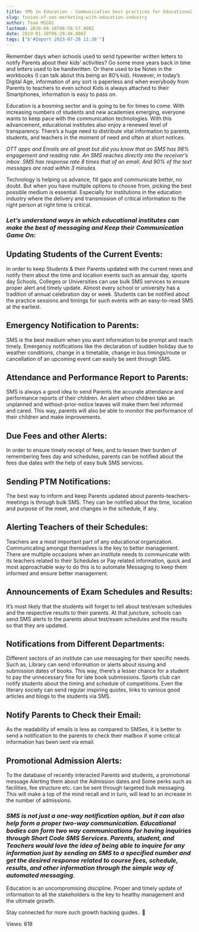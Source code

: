 ```yaml
---
title: SMS in Education - Communication best practices for Educational Institutes
slug: fusion-of-sms-marketing-with-education-industry
author: Team MSG91
lastmod: 2020-08-18T08:58:57.000Z
date: 2019-01-18T06:29:48.000Z
tags: ["b'#Import 2023-07-28 11:30'"]
---
```


Remember days when schools used to send typewriter written letters to notify Parents about their kids’ activities? Go some more years back in time and letters used to be handwritten. Or there used to be Notes in the workbooks (I can talk about this being an 80’s kid). However, in today’s Digital Age, information of any sort is paperless and when everybody from Parents to teachers to even school Kids is always attached to their Smartphones, information is easy to pass on.


Education is a booming sector and is going to be for times to come. With increasing numbers of students and new academies emerging, everyone wants to keep pace with the communication technologies. With this advancement, educational institutes also enjoy a renewed level of transparency. There’s a huge need to distribute vital information to parents, students, and teachers in the moment of need and often at short notices.


*OTT apps and Emails are all great but did you know that an SMS has 98% engagement and reading rate. An SMS reaches directly into the receiver’s inbox. SMS has response rate 8 times that of an email. And 90% of the text messages are read within 3 minutes.*


Technology is helping us advance, fill gaps and communicate better, no doubt. But when you have multiple options to choose from, picking the best possible medium is essential. Especially for institutions in the education industry where the delivery and transmission of critical information to the right person at right time is critical. 


### *Let’s understand ways in which educational institutes can make the best of messaging and Keep their Communication Game On:*


**Updating Students of the Current Events:**
--------------------------------------------


In order to keep Students & their Parents updated with the current news and notify them about the time and location events such as annual day, sports day Schools, Colleges or Universities can use bulk SMS services to ensure proper alert and timely update. Almost every school or university has a tradition of annual celebration day or week. Students can be notified about the practice sessions and timings for such events with an easy-to-read SMS at the earliest.


**Emergency Notification to Parents:**
--------------------------------------


SMS is the best medium when you want information to be prompt and reach timely. Emergency notifications like the declaration of sudden holiday due to weather conditions, change in a timetable, change in bus timings/route or cancellation of an upcoming event can easily be sent through SMS. 


**Attendance and Performance Report to Parents:**
-------------------------------------------------


SMS is always a good idea to send Parents the accurate attendance and performance reports of their children. An alert when children take an unplanned and without-prior-notice leaves will make them feel informed and cared. This way, parents will also be able to monitor the performance of their children and make improvements.


**Due Fees and other Alerts:**
------------------------------


In order to ensure timely receipt of fees, and to lessen their burden of remembering fees day and schedules, parents can be notified about the fees due dates with the help of easy bulk SMS services.


**Sending PTM Notifications:**
------------------------------


The best way to inform and keep Parents updated about parents-teachers-meetings is through bulk SMS. They can be notified about the time, location and purpose of the meet, and changes in the schedule, if any.


**Alerting Teachers of their Schedules:**
-----------------------------------------


Teachers are a most important part of any educational organization. Communicating amongst themselves is the key to better management. There are multiple occasions when an institute needs to communicate with its teachers related to their Schedules or Pay related information, quick and most approachable way to do this is to automate Messaging to keep them informed and ensure better management.


**Announcements of Exam Schedules and Results:**
------------------------------------------------


It’s most likely that the students will forget to tell about test/exam schedules and the respective results to their parents. At that juncture, schools can send SMS alerts to the parents about test/exam schedules and the results so that they are updated.


**Notifications from Different Departments:**
---------------------------------------------


Different sectors of an institute can use messaging for their specific needs. Such as, Library can send information or alerts about issuing and submission dates of books. This way, there’s a lesser chance for a student to pay the unnecessary fine for late book submissions. Sports club can notify students about the timing and schedule of competitions. Even the literary society can send regular inspiring quotes, links to various good articles and blogs to the students via SMS.


**Notify Parents to Check their Email:**
----------------------------------------


As the readability of emails is less as compared to SMSes, it is better to send a notification to the parents to check their mailbox if some critical information has been sent via email.


**Promotional Admission Alerts:**
---------------------------------


To the database of recently interacted Parents and students, a promotional message Alerting them about the Admission dates and Some perks such as facilities, fee structure etc. can be sent through targeted bulk messaging. This will make a top of the mind recall and in turn, will lead to an increase in the number of admissions.


### *SMS is not just a one-way notification option, but it can also help form a proper two-way communication. Educational bodies can form two way communications for having inquiries through Short Code SMS Services. Parents, student, and Teachers would love the idea of being able to inquire for any information just by sending an SMS to a specified number and get the desired response related to course fees, schedule, results, and other information through the simple way of automated messaging.*


 Education is an uncompromising discipline. Proper and timely update of information to all the stakeholders is the key to healthy management and the ultimate growth.


Stay connected for more such growth hacking guides.. 🙂


 Views: 618


